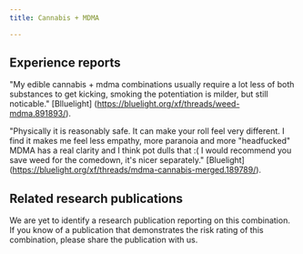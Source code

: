 ---
title: Cannabis + MDMA

---

## Experience reports

"My edible cannabis + mdma combinations usually require a lot less of both substances to get kicking, smoking the potentiation is milder, but still noticable." [Blluelight] (https://bluelight.org/xf/threads/weed-mdma.891893/).

"Physically it is reasonably safe. It can make your roll feel very different. I find it makes me feel less empathy, more paranoia and more "headfucked" MDMA has a real clarity and I think pot dulls that :( I would recommend you save weed for the comedown, it's nicer separately." [Bluelight] (https://bluelight.org/xf/threads/mdma-cannabis-merged.189789/).

## Related research publications

We are yet to identify a research publication reporting on this combination. If you know of a publication that demonstrates the risk rating of this combination, please share the publication with us.



